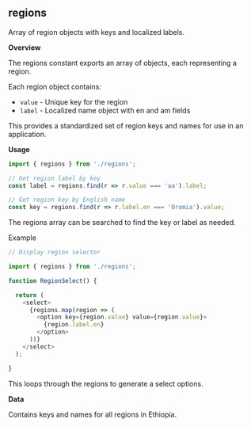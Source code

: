 ## regions

Array of region objects with keys and localized labels.

**Overview**

The regions constant exports an array of objects, each representing a region.

Each region object contains:

- `value` - Unique key for the region
- `label` - Localized name object with en and am fields

This provides a standardized set of region keys and names for use in an application.

**Usage**
```js
import { regions } from './regions';

// Get region label by key  
const label = regions.find(r => r.value === 'aa').label;

// Get region key by English name
const key = regions.find(r => r.label.en === 'Oromia').value;
```
The regions array can be searched to find the key or label as needed.

Example
```js
// Display region selector

import { regions } from './regions';

function RegionSelect() {

  return (
    <select>
      {regions.map(region => (
        <option key={region.value} value={region.value}>
          {region.label.en}  
        </option>
      ))}
    </select>
  );

}
```
This loops through the regions to generate a select options.

**Data**

Contains keys and names for all regions in Ethiopia.